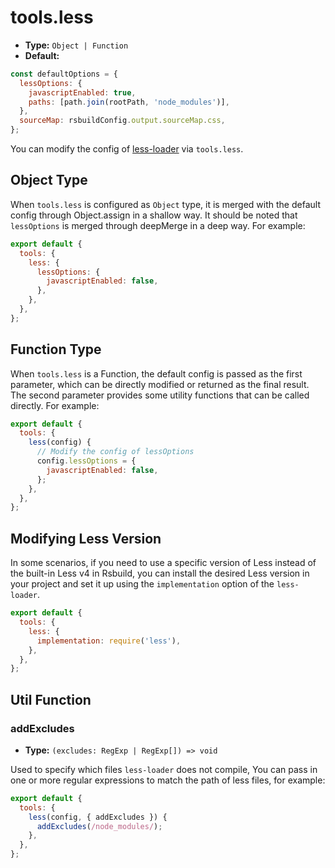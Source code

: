 # tools.less

- **Type:** `Object | Function`
- **Default:**

```js
const defaultOptions = {
  lessOptions: {
    javascriptEnabled: true,
    paths: [path.join(rootPath, 'node_modules')],
  },
  sourceMap: rsbuildConfig.output.sourceMap.css,
};
```

You can modify the config of [less-loader](https://github.com/webpack-contrib/less-loader) via `tools.less`.

## Object Type

When `tools.less` is configured as `Object` type, it is merged with the default config through Object.assign in a shallow way. It should be noted that `lessOptions` is merged through deepMerge in a deep way. For example:

```js
export default {
  tools: {
    less: {
      lessOptions: {
        javascriptEnabled: false,
      },
    },
  },
};
```

## Function Type

When `tools.less` is a Function, the default config is passed as the first parameter, which can be directly modified or returned as the final result. The second parameter provides some utility functions that can be called directly. For example:

```js
export default {
  tools: {
    less(config) {
      // Modify the config of lessOptions
      config.lessOptions = {
        javascriptEnabled: false,
      };
    },
  },
};
```

## Modifying Less Version

In some scenarios, if you need to use a specific version of Less instead of the built-in Less v4 in Rsbuild, you can install the desired Less version in your project and set it up using the `implementation` option of the `less-loader`.

```js
export default {
  tools: {
    less: {
      implementation: require('less'),
    },
  },
};
```

## Util Function

### addExcludes

- **Type:** `(excludes: RegExp | RegExp[]) => void`

Used to specify which files `less-loader` does not compile, You can pass in one or more regular expressions to match the path of less files, for example:

```js
export default {
  tools: {
    less(config, { addExcludes }) {
      addExcludes(/node_modules/);
    },
  },
};
```
